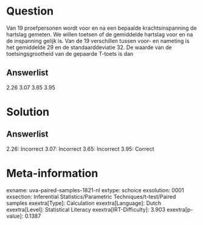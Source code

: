 Question
========

Van 19 proefpersonen wordt voor en na een bepaalde krachtsinspanning de
hartslag gemeten. We willen toetsen of de gemiddelde hartslag voor en na
de inspanning gelijk is. Van de 19 verschillen tussen voor- en nameting
is het gemiddelde 29 en de standaarddeviatie 32. De waarde van de
toetsingsgrootheid van de gepaarde T-toets is dan

Answerlist
----------

2.26
3.07
3.65
3.95

Solution
========

Answerlist
----------

2.26: Incorrect
3.07: Incorrect
3.65: Incorrect
3.95: Correct

Meta-information
================
exname: uva-paired-samples-1821-nl
extype: schoice
exsolution: 0001
exsection: Inferential Statistics/Parametric Techniques/t-test/Paired samples
exextra[Type]: Calculation
exextra[Language]: Dutch
exextra[Level]: Statistical Literacy
exextra[IRT-Difficulty]: 3.903
exextra[p-value]: 0.1387
